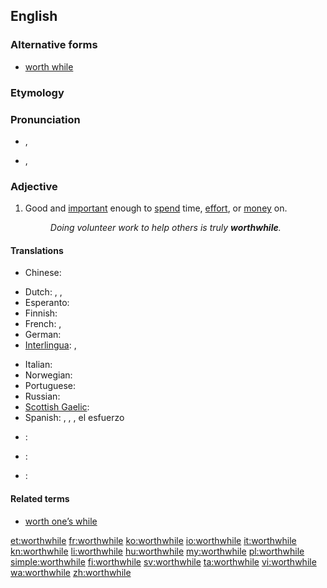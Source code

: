 ==English==

===Alternative forms===
* [[worth while]]

===Etymology===
{{compound|worth|while}}

===Pronunciation===
* {{a|UK|in accents with the [[wine-whine merger]]}} {{IPA|/wɜː(ɹ)θˈwaɪl/}}, {{X-SAMPA|/w3:(r)T"waIl/}}
* {{a|UK|in accents without the merger}} {{IPA|/wɜː(ɹ)θˈʍaɪl/}}, {{X-SAMPA|/w3:(r)T"WaIl/}}

===Adjective===
{{en-adj}}

# Good and [[important]] enough to [[spend]] time, [[effort]], or [[money]] on.
#: ''Doing volunteer work to help others is truly '''worthwhile'''.''

====Translations====
{{trans-top|good and important enough to spend time, effort, or money on}}
* Chinese:
*: {{trreq|zh}}
* Dutch: {{t+|nl|de moeite lonend}}, {{t|nl|de moeite waard}}, {{t+|nl|waardevol}}
* Esperanto: {{t|eo|inda}}
* Finnish: {{t-|fi|vaivan arvoinen}}
* French: {{t|fr|de valeur}}, {{t|fr|valant la peine}}
* German: {{t-|de|lohnend}}
* [[Interlingua]]: {{t|ia|de valor|xs=Interlingua}}, {{t|ia|que vale le pena|xs=Interlingua}}
{{trans-mid}}
* Italian: {{t+|it|che vale la pena}}
* Norwegian: {{t|no|umaken verd}}
* Portuguese: {{t|pt|vantajoso}}
* Russian: {{t|ru|стоящий|tr=stójaščij}}
* [[Scottish Gaelic]]: {{t-|gd|fiach|xs=Scottish Gaelic}}
* Spanish: {{t|es|de valor}}, {{t+|es|que vale la pena}}, {{t|es|que merece la pena}}, {{t|es|que compensa}} el esfuerzo
{{trans-bottom}}

{{checktrans-top}}
* {{ttbc|ko}}: {{t|ko|값지다|tr=gapjida|sc=Hang}}
* {{ttbc|no}}: {{t|no|verdifull}}
* {{ttbc|sw}}: {{t+|sw|dhamana|xs=Swahili}}
{{trans-bottom}}

====Related terms====
* [[worth one’s while]]

[[et:worthwhile]]
[[fr:worthwhile]]
[[ko:worthwhile]]
[[io:worthwhile]]
[[it:worthwhile]]
[[kn:worthwhile]]
[[li:worthwhile]]
[[hu:worthwhile]]
[[my:worthwhile]]
[[pl:worthwhile]]
[[simple:worthwhile]]
[[fi:worthwhile]]
[[sv:worthwhile]]
[[ta:worthwhile]]
[[vi:worthwhile]]
[[wa:worthwhile]]
[[zh:worthwhile]]
